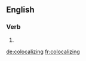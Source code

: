 ==English==

===Verb===
{{head|en}}

# {{present participle of|colocalize}}

[[de:colocalizing]]
[[fr:colocalizing]]